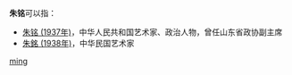 '''朱铭'''可以指：
* [[朱铭_(1937年)|朱铭 (1937年)]]，中华人民共和国艺术家、政治人物，曾任山东省政协副主席
* [[朱銘_(1938年)|朱銘 (1938年)]]，中华民国艺术家

{{disambig}}

[[Category:二字朱姓人名消歧义|ming]]